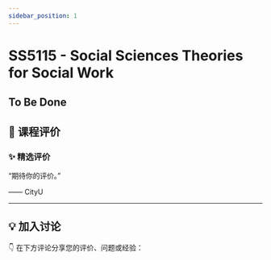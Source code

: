 ```yaml
---
sidebar_position: 1
---
```



# SS5115 - Social Sciences Theories for Social Work

## To Be Done

## **💬 课程评价**

### ✨ **精选评价**
<div className={commentStyles.commentBox}>
    <p className={commentStyles.commentText}>
        “期待你的评价。”
    </p>
    <p className={commentStyles.commentAuthor}>—— CityU</p>
</div>

---

## **💡 加入讨论**

👇 在下方评论分享您的评价、问题或经验：
<Utterances />
